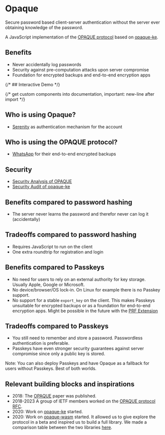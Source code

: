 # Opaque

Secure password based client-server authentication without the server ever obtaining knowledge of the password.

A JavaScript implementation of the [OPAQUE protocol](https://datatracker.ietf.org/doc/draft-irtf-cfrg-opaque/) based on [opaque-ke](https://github.com/facebook/opaque-ke).

## Benefits

- Never accidentally log passwords
- Security against pre-computation attacks upon server compromise
- Foundation for encrypted backups and end-to-end encryption apps

{/* ## Interactive Demo */}

{/* get custom components into documentation, important: new-line after import */}

<InteractiveForm />

## Who is using Opaque?

- [Serenity](https://github.com/serenity-kit/serenity) as authentication mechanism for the account

## Who is using the OPAQUE protocol?

- [WhatsApp](https://iacr.org/submit/files/slides/2023/rwc/rwc2023/IT_2/slides.pdf) for their end-to-end encrypted backups

## Security

- [Security Analysis of OPAQUE](https://eprint.iacr.org/2018/163.pdf)
- [Security Audit of opaque-ke](https://research.nccgroup.com/2021/12/13/public-report-whatsapp-opaque-ke-cryptographic-implementation-review/)

## Benefits compared to password hashing

- The server never learns the password and therefor never can log it (accidentally)

## Tradeoffs compared to password hashing

- Requires JavaScript to run on the client
- One extra roundtrip for registration and login

## Benefits compared to Passkeys

- No need for users to rely on an external authority for key storage. Usually Apple, Google or Microsoft.
- No device/browser/OS lock-in. On Linux for example there is no Passkey support.
- No support for a stable `export_key` on the client. This makes Passkeys unsuitable for encrypted backups or as a foundation for end-to-end encryption apps. Might be possible in the future with the [PRF Extension](https://w3c.github.io/webauthn/#prf-extension)

## Tradeoffs compared to Passkeys

- You still need to remember and store a password. Passwordless authentication is preferable.
- Passkeys have even stronger security guarantees against server compromise since only a public key is stored.

Note: You can also deploy Passkeys and have Opaque as a fallback for users without Passkeys. Best of both worlds.

## Relevant building blocks and inspirations

- 2018: The [OPAQUE](https://eprint.iacr.org/2018/163.pdf) paper was published.
- 2018-2023 A group of IETF members worked on the [OPAQUE protocol RFC](https://datatracker.ietf.org/doc/draft-irtf-cfrg-opaque/).
- 2020: Work on [opaque-ke](https://github.com/facebook/opaque-ke) started.
- 2020: Work on [opaque-wasm](https://github.com/marucjmar/opaque-wasm) started. It allowed us to give explore the protocol in a beta and inspired us to build a full library. We made a comparison table between the two libraries [here](/docs/faq#how-does-it-compare-to-opaque-wasm).

